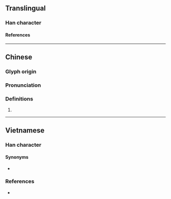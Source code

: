 {{also|𪱾}}
{{character info}}
==Translingual==

===Han character===
{{Han char|rn=75|rad=木|as=14|sn=18|four=41927|canj=DMFB|ids=⿰木爾}}

====References====
{{Han ref|kx=0558.430|dkj=15741|dj=0948.130|hdz=21307.060|uh=6AB7}}

----

==Chinese==
{{zh-forms|s=𪱾|alt=𣐐,鑈,鈮}}

===Glyph origin===
{{Han etym}}

===Pronunciation===
{{zh-pron
|m=nǐ,mí
|c=nei5
|mn=
|mc=y
|oc=y
|cat=
}}

===Definitions===
{{zh-hanzi}}

# {{rfdef|zh}}

----

==Vietnamese==

===Han character===
{{vi-readings|reading=nễ, nhĩ|phienthiet=奴禮 nô lễ|rs=木14}}

====Synonyms====
* {{vi-l|鈮|nễ}}

===References===
* {{R:WinVNKey:Lê Sơn Thanh}}